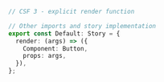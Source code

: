 ```ts
// CSF 3 - explicit render function

// Other imports and story implementation
export const Default: Story = {
  render: (args) => ({
    Component: Button,
    props: args,
  }),
};
```
